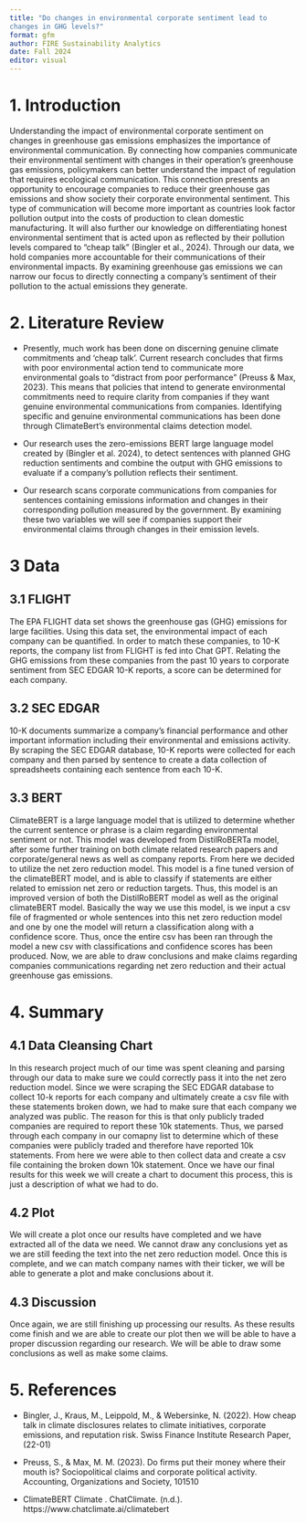 ```yaml
---
title: "Do changes in environmental corporate sentiment lead to
changes in GHG levels?"
format: gfm
author: FIRE Sustainability Analytics
date: Fall 2024
editor: visual
---
```


# 1. Introduction

Understanding the impact of environmental corporate sentiment on changes in greenhouse gas emissions emphasizes the importance of environmental communication. By connecting how companies communicate their environmental sentiment with changes in their operation’s greenhouse gas emissions, policymakers can better understand the impact of regulation that requires ecological communication. This connection presents an opportunity to encourage companies to reduce their greenhouse gas emissions and show society their corporate environmental sentiment. This type of communication will become more important as countries look factor pollution output into the costs of production to clean domestic manufacturing. It will also further our knowledge on differentiating honest environmental sentiment that is acted upon as reflected by their pollution levels compared to “cheap talk” (Bingler et al., 2024). Through our data, we hold companies more accountable for their communications of their environmental impacts. By examining greenhouse gas emissions we can narrow our focus to directly connecting a company's sentiment of their pollution to the actual emissions they generate.

# 2. Literature Review

-   Presently, much work has been done on discerning genuine climate commitments and ‘cheap talk’. Current research concludes that firms with poor environmental action tend to communicate more environmental goals to “distract from poor performance” (Preuss & Max, 2023). This means that policies that intend to generate environmental commitments need to require clarity from companies if they want genuine environmental communications from companies. Identifying specific and genuine environmental communications has been done through ClimateBert’s environmental claims detection model.

-   Our research uses the zero-emissions BERT large language model created by (Bingler et al. 2024), to detect sentences with planned GHG reduction sentiments and combine the output with GHG emissions to evaluate if a company’s pollution reflects their sentiment.

-   Our research scans corporate communications from companies for sentences containing emissions information and changes in their corresponding pollution measured by the government. By examining these two variables we will see if companies support their environmental claims through changes in their emission levels.

# 3 Data

## 3.1 FLIGHT

The EPA FLIGHT data set shows the greenhouse gas (GHG) emissions for large facilities. Using this data set, the environmental impact of each company can be quantified. In order to match these companies, to 10-K reports, the company list from FLIGHT is fed into Chat GPT. Relating the GHG emissions from these companies from the past 10 years to corporate sentiment from SEC EDGAR 10-K reports, a score can be determined for each company.

## 3.2 SEC EDGAR

10-K documents summarize a company's financial performance and other important information including their environmental and emissions activity. By scraping the SEC EDGAR database, 10-K reports were collected for each company and then parsed by sentence to create a data collection of spreadsheets containing each sentence from each 10-K.

## 3.3 BERT

ClimateBERT is a large language model that is utilized to determine whether the current sentence or phrase is a claim regarding environmental sentiment or not. This model was developed from DistilRoBERTa model, after some further training on both climate related research papers and corporate/general news as well as company reports. From here we decided to utilize the net zero reduction model. This model is a fine tuned version of the climateBERT model, and is able to classify if statements are either related to emission net zero or reduction targets. Thus, this model is an improved version of both the DistilRoBERT model as well as the original climateBERT model. Basically the way we use this model, is we input a csv file of fragmented or whole sentences into this net zero reduction model and one by one the model will return a classification along with a confidence score. Thus, once the entire csv has been ran through the model a new csv with classifications and confidence scores has been produced. Now, we are able to draw conclusions and make claims regarding companies communications regarding net zero reduction and their actual greenhouse gas emissions.

# 4. Summary

## 4.1 Data Cleansing Chart
In this research project much of our time was spent cleaning and parsing through our data to make sure we could correctly pass it into the net zero reduction model. Since we were scraping the SEC EDGAR database to collect 10-k reports for each company and ultimately create a csv file with these statements broken down, we had to make sure that each company we analyzed was public. The reason for this is that only publicly traded companies are required to report these 10k statements. Thus, we parsed through each company in our comapny list to determine which of these companies were publicly traded and therefore have reported 10k statements. From here we were able to then collect data and create a csv file containing the broken down 10k statement. Once we have our final results for this week we will create a chart to document this process, this is just a description of what we had to do. 

## 4.2 Plot
We will create a plot once our results have completed and we have extracted all of the data we need. We cannot draw any conclusions yet as we are still feeding the text into the net zero reduction model. Once this is complete, and we can match company names with their ticker, we will be able to generate a plot and make conclusions about it. 

## 4.3 Discussion
Once again, we are still finishing up processing our results. As these results come finish and we are able to create our plot then we will be able to have a proper discussion regarding our research. We will be able to draw some conclusions as well as make some claims. 

# 5. References

-   Bingler, J., Kraus, M., Leippold, M., & Webersinke, N. (2022). How cheap talk in climate disclosures relates to climate initiatives, corporate emissions, and reputation risk. Swiss Finance Institute Research Paper, (22-01)

-   Preuss, S., & Max, M. M. (2023). Do firms put their money where their mouth is? Sociopolitical claims and corporate political activity. Accounting, Organizations and Society, 101510

-   ClimateBERT Climate . ChatClimate. (n.d.). https://www.chatclimate.ai/climatebert 
